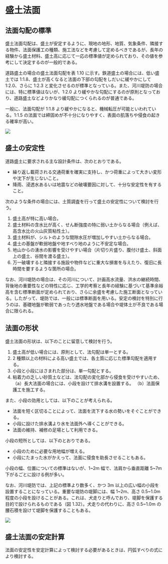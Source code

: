 
# 盛土法面

## 法面勾配の標準

盛土法面勾配は、盛土が安定するように、現地の地形、地質、気象条件、隣接する物件、法面保護工の種類、施工法などを考慮して定めるべきであるが、長年の経験から盛土材料、盛土高に応じて一応の標準値が定められており、その値を参考にして決定するのが一般的である。

道路盛土の場合の盛土法面勾配を表 1.10 に示す。鉄道盛土の場合には、低い盛土では 1:1.8、盛土が高くなると法面の下部の勾配をしだいに緩やかにして 1:2.0、さらに 1:2.3 と変化させるのが標準となっている。また、河川堤防の場合には、特に標準値はないが、1:2.0 より緩やかな勾配にするのが原則となっており、道路盛土などよりかなり緩勾配につくられるのが普通である。

一般に、法面勾配が 1:1.8 より緩やかになると、機械転圧が可能といわれている。1:1.5 の法面では締固めが不十分になりやすく、表面の肌落ちや侵食の起きる確率が高い。

![](/images/construction-management/section1/table_0110.jpg)

## 盛土の安定性

道路盛土に要求される主な設計条件は、次のとおりである。

- 繰り返し載荷される交通荷重を確実に支持し、かつ荷重によって大きい変形や沈下が生じないこと。
- 降雨、浸透水あるいは地震などの破壊要因に対して、十分な安定性を有すること。

次のような条件の場合には、土質調査を行って盛土の安定性について検討を行う。

1. 盛土高が特に高い場合。
2. 盛土材料の含水比が高く、せん断強度の特に弱い土からなる場合（例えば、高含水比の火山灰質粘性土）。
3. 盛土材料が、シルトのような間隙水圧が増加しやすい土からなる場合。
4. 盛土の基盤が軟弱地盤や地すべり地のように不安定な場合。
5. 地山からの湧水の影響を受けやすい場合（片切り片盛り、腹付け盛土、斜面上の盛土、谷間を渡る盛土）。
6. 万一破壊すると隣接する施設や物件などに重大な損害を与えたり、復旧に長時間を要するような箇所の場合。

なお、河川堤防の場合は、その河川について、計画高水流量、洪水の継続時間、背後地の重要性などの特性に応じ、工学的考察と長年の経験に基づいて基準余裕高を含む標準断面が定められており、さらに余盛を考慮した施工断面となっている。したがって、堤防では、一般には標準断面を用いる。安定の検討を特別に行うのは、基礎地盤が軟弱であったり透水地盤である場合や堤体土が不良である場合に限られる。

## 法面の形状

盛土法面の形状は、以下のことに留意して検討を行う。

1. 盛土高が低い場合には、原則として、法勾配は単一とする。
2. 2 種類以上の材料による高い盛土では、各土質に応じた標準勾配を適用する。
3. 小段と小段にはさまれた部分は、単一勾配とする。
4. 粘着力の乏しい砂質土などは、法勾配の変化部から侵食を受けやすいため、
（a）長大法面の場合には、小段を設けて排水溝を設置する。
（b）法面保護工を施工する。

また、小段の効用としては、以下のことが考えられる。

- 法面を短く区切ることによって、法面を流下する水の勢いをそぐことができる。
- 小段に設けた排水溝より水を法面外へ導くことができる。
- 法面の維持、補修の足場として利用できる。

小段の短所としては、以下のとおりである。

- 小段のために必要な用地幅が増える。
- 小段にたまった水がかえって、法面に侵食を助長させることもある。

小段の幅、位置についての標準はないが、1~2m 幅で、法肩から垂直距離 5~7m 下がるごとに設ける例が多い。

なお、河川堤防では、上記の標準より数多く、かつ 3m 以上の広い幅の小段を設置することになっている。重要な堤防の堤脚には、幅 1~2m、高さ 0.5~1.0m 程度の小段を設けることがある。これは、犬走りと呼んでおり、堤脚を保護する目的で設けられるものである（図 1.32）。犬走りの代わりに、高さ 0.5~1.0m の腰石積を設けて堤脚を保護することもある。

![](/images/construction-management/section1/0132.jpg)

## 盛土法面の安定計算

法面の安定性を安定計算によって検討する必要があるときは、円弧すべりの式により検討する。
